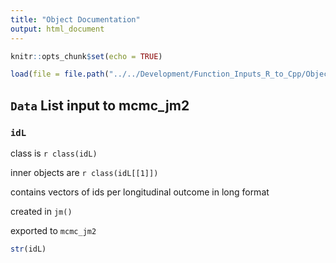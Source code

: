 ```yaml
---
title: "Object Documentation"
output: html_document
---
```


```r
knitr::opts_chunk$set(echo = TRUE)
```

```r
load(file = file.path("../../Development/Function_Inputs_R_to_Cpp/Objects_doc_Data.RData"))
```

## `Data` List input to mcmc_jm2 

### `idL`

class is `r class(idL)`

inner objects are `r class(idL[[1]])`

contains vectors of ids per longitudinal outcome in long format

created in `jm()`

exported to `mcmc_jm2`

```r
str(idL)
```